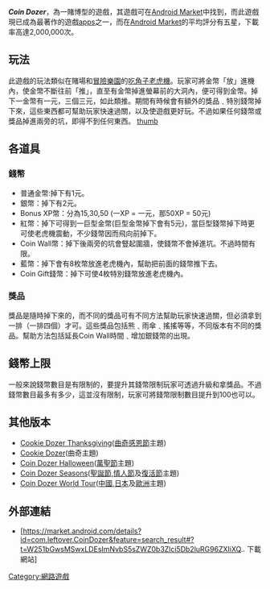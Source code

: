 {{Infobox VG
|title= Coin Dozer
|original_title= Coin Dozer
| image = Image:Coin Dozer.jpg
|caption= 
|developer= [[Android_Market|Android Market]]
|publisher= 
|designer= 
|series= 
|engine= apps 
|released= 不明
|genre= 賭博(推錢幣)
|modes= 一人遊戲
|platforms= [[網路遊戲|網路遊戲]]
}}

'''''Coin Dozer'''''，為一賭博型的遊戲，其遊戲可在[[Android_Market|Android Market]]中找到，而此遊戲現已成為最著作的遊戲[[apps|apps]]之一，而在[[Android_Market|Android Market]]的平均評分有五星，下載率高達2,000,000次。

==玩法==

此遊戲的玩法類似在賭場和[[冒險樂園|冒險樂園]]的[[吃角子老虎機|吃角子老虎機]]。玩家可將金幣「放」進機內，使金幣不斷往前「推」，直至有金幣掉進螢幕前的大洞內，便可得到金幣。掉下一金幣有一元，三個三元，如此類推。期間有時候會有額外的獎品﹑特別錢幣掉下來，這些東西都可幫助玩家快速過關，以及使遊戲更好玩。不過如果任何錢幣或獎品掉進兩旁的坑，即得不到任何東西。
[[image:Coin_Dozer_Screenshot.png|thumb]]

==各道具==
===錢幣===
*普通金幣:掉下有1元。
*銀幣：掉下有2元。
*Bonus XP幣：分為15,30,50 (一XP = 一元，那50XP = 50元)
*紅幣：掉下可得到一巨型金幣(巨型金幣掉下會有5元)，當巨型錢幣掉下時更可使老虎機震動，不少錢幣因而飛向前掉下。
*Coin Wall幣：掉下後兩旁的坑會豎起圍牆，使錢幣不會掉進坑。不過時間有限。
*藍幣：掉下會有8枚幣放進老虎機內，幫助把前面的錢幣推下去。
*Coin Gift錢幣：掉下可使4枚特別錢幣放進老虎機內。

===獎品===
獎品是隨時掉下來的，而不同的獎品可有不同方法幫助玩家快速過關，但必須拿到一排（一排四個）才可。這些獎品包括熊﹑雨傘﹑搖搖等等，不同版本有不同的獎品。幫助方法包括延長Coin Wall時間﹑增加銀錢幣的出現。

==錢幣上限==
一般來說錢幣數目是有限制的，要提升其錢幣限制玩家可透過升級和拿獎品。不過錢幣數目最多有多少，這並沒有限制，玩家可將錢幣限制數目提升到100也可以。

==其他版本==
*[[Cookie_Dozer_Thanksgiving|Cookie Dozer Thanksgiving]]([[曲奇|曲奇]][[感恩節|感恩節]]主題)
*[[Cookie_Dozer|Cookie Dozer]](曲奇主題)
*[[Coin_Dozer_Halloween|Coin Dozer Halloween]]([[萬聖節|萬聖節]]主題)
*[[Coin_Dozer_Seasons|Coin Dozer Seasons]]([[聖誕節|聖誕節]],[[情人節|情人節]]及[[復活節|復活節]]主題)
*[[Coin_Dozer_World_Tour|Coin Dozer World Tour]]([[中國|中國]],[[日本|日本]]及[[歐洲|歐洲]]主題)

==外部連結==
*[https://market.android.com/details?id=com.leftover.CoinDozer&feature=search_result#?t=W251bGwsMSwxLDEsImNvbS5sZWZ0b3Zlci5Db2luRG96ZXIiXQ.. 下載網站]{{Wayback|url=https://market.android.com/details?id=com.leftover.CoinDozer&feature=search_result#?t=W251bGwsMSwxLDEsImNvbS5sZWZ0b3Zlci5Db2luRG96ZXIiXQ.. |date=20190924205907 }}
{{Android}}

[[Category:網路遊戲|Category:網路遊戲]]